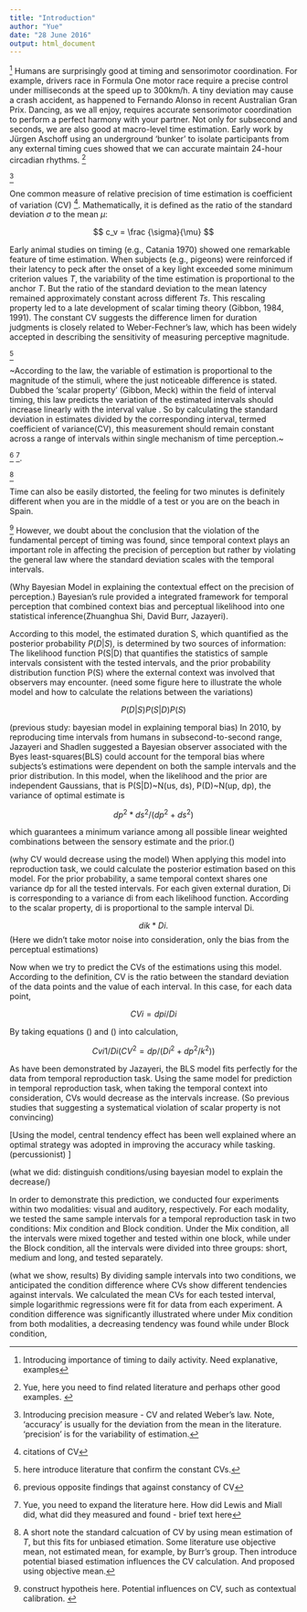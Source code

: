 ```yaml
---
title: "Introduction"
author: "Yue"
date: "28 June 2016"
output: html_document
---
```


^[Introducing importance of timing to daily activity. Need explanative, examples]
Humans are surprisingly good at timing and sensorimotor coordination. For example, drivers race in Formula One motor race require a precise control under milliseconds at the speed up to 300km/h. A tiny deviation may cause a crash accident, as happened to Fernando Alonso in recent Australian Gran Prix. Dancing, as we all enjoy, requires accurate sensorimotor coordination to perform a perfect harmony with your partner. Not only for subsecond and seconds, we are also good at macro-level time estimation. Early work by Jürgen Aschoff using an underground 'bunker' to isolate participants from any external timing cues showed that we can accurate maintain 24-hour circadian rhythms. ^[Yue, here you need to find related literature and perhaps other good examples. ]

^[Introducing precision measure - CV and related Weber's law. Note, 'accuracy' is usually for the deviation from the mean in the literature. 'precision' is for the variability of estimation.]

One common measure of relative precision of time estimation is coefficient of variation (CV) ^[citations of CV]. Mathematically, it is defined as the ratio of the standard deviation $\sigma$ to the mean $\mu$:

$$ c_v = \frac {\sigma}{\mu} $$

Early animal studies on timing (e.g., Catania 1970) showed one remarkable feature of time estimation. When subjects (e.g., pigeons) were reinforced if their latency to peck after the onset of a key light exceeded some minimum criterion values $T$, the variability of the time estimation is proportional to the anchor $T$. But the ratio of the standard deviation to the mean latency remained approximately constant across different $Ts$. This rescaling property led to a late development of scalar timing theory (Gibbon, 1984, 1991). The constant CV suggests the difference limen for duration judgments is closely related to Weber-Fechner's law, which has been widely accepted in describing the sensitivity of measuring perceptive magnitude. 

^[here introduce literature that confirm the constant CVs.]

~According to the law, the variable of estimation is proportional to the magnitude of the stimuli, where the just noticeable difference is stated. Dubbed the ‘scalar property’ (Gibbon, Meck) within the field of interval timing, this law predicts the variation of the estimated intervals should increase linearly with the interval value . So by calculating the standard deviation in estimates divided by the corresponding interval, termed coefficient of variance(CV), this measurement should remain constant across a range of intervals within single mechanism of time perception.~ 

^[previous opposite findings that against constancy of CV]
 ^[Yue, you need to expand the literature here. How did Lewis and Miall did, what did they measured and found - brief text here]. 

^[A short note the standard calcuation of CV by using mean estimation of $T$, but this fits for unbiased etimation. Some literature use objective mean, not estimated mean, for example, by Burr's group. Then introduce potential biased estimation influences the CV calculation. And proposed using objective mean.]

Time can also be easily distorted, the feeling for two minutes is definitely different when you are in the middle of a test or you are on the beach in Spain.

^[construct hypotheis here. Potential influences on CV, such as contextual calibration. ]
However, we doubt about the conclusion that the violation of the fundamental percept of timing was found, since temporal context plays an important role in affecting the precision of perception but rather by violating the general law where the standard deviation scales with the temporal intervals.    

(Why Bayesian Model in explaining the contextual effect on the precision of perception.)
Bayesian’s rule provided a integrated framework for temporal perception that combined context bias and perceptual likelihood into one statistical inference(Zhuanghua Shi, David Burr, Jazayeri). 

According to this model, the estimated duration S, which quantified as the posterior probability $P(D|S)$, is determined by two sources of information: The likelihood function P(S|D) that quantifies the statistics of sample intervals consistent with the tested intervals, and the prior probability  distribution function P(S) where the external context was involved that observers may encounter. 
(need some figure here to illustrate the whole model and how to calculate the relations between the variations)

$$ P(D|S)  P(S|D) P(S)$$

(previous study: bayesian model in explaining temporal bias)
In 2010, by reproducing time intervals from humans in subsecond-to-second range, Jazayeri and Shadlen suggested  a Bayesian observer associated with the Byes least-squares(BLS) could account for the temporal bias where subjects’s estimations were dependent on both the sample intervals and the prior distribution. In this model, when the likelihood and the prior are independent Gaussians, that is P(S|D)~N(us, ds), P(D)~N(up, dp), the variance of  optimal estimate is 

$$dp^2 *ds^2 / (dp^2 + ds^2) $$

which guarantees a minimum variance among all possible linear weighted combinations between the sensory estimate and the prior.()

(why CV would decrease using the model)
When applying this model into reproduction task, we could calculate the posterior estimation based on this model.
For the prior probability, a same temporal context shares one variance dp for all the tested intervals. 
For each given external duration, Di is corresponding to a variance di from each likelihood function. According to the scalar property, di is proportional to the sample interval Di. 

$$di  k* Di.$$
(Here we didn’t take motor noise into consideration, only the bias from the perceptual estimations)

Now when we try to predict the CVs of the estimations using this model. According to the definition, CV is the ratio between the standard deviation of the data points and the value of each interval. In this case, for each data point, 

$$CVi = dpi / Di$$

By taking equations () and () into calculation, 

$$Cvi  1/Di (CV^2 = dp/ (Di^2 + dp^2/k^2))$$

As have been demonstrated by Jazayeri, the BLS model fits perfectly for the data from temporal reproduction task. Using the same model for prediction in temporal reproduction task, when taking the temporal context into consideration, CVs would decrease as the intervals increase. 
(So previous studies that suggesting a systematical violation of scalar property is not convincing)

[Using the model, central tendency effect has been well explained where an optimal strategy was adopted in improving the accuracy while tasking.(percussionist) ]


(what we did: distinguish conditions/using bayesian model to explain the decrease/)

In order to demonstrate this prediction, we conducted four experiments within two modalities: visual and auditory, respectively. For each modality, we tested the same sample intervals for a temporal reproduction task in two conditions: Mix condition and Block condition. Under the Mix condition, all the intervals were mixed together and tested within one block, while under the Block condition, all the intervals were divided into three groups: short, medium and long, and tested separately. 

(what we show, results)
By dividing sample intervals into two conditions, we anticipated the condition difference where CVs show different tendencies against intervals. We calculated the mean CVs for each tested interval, simple logarithmic regressions were fit for data from each experiment. A condition difference was significantly illustrated where under Mix condition from both modalities, a decreasing tendency was found while under Block condition, 